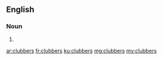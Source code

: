==English==

===Noun===
{{head|en|plural}}

# {{plural of|clubber|lang=en}}

[[ar:clubbers]]
[[fr:clubbers]]
[[ku:clubbers]]
[[mg:clubbers]]
[[my:clubbers]]